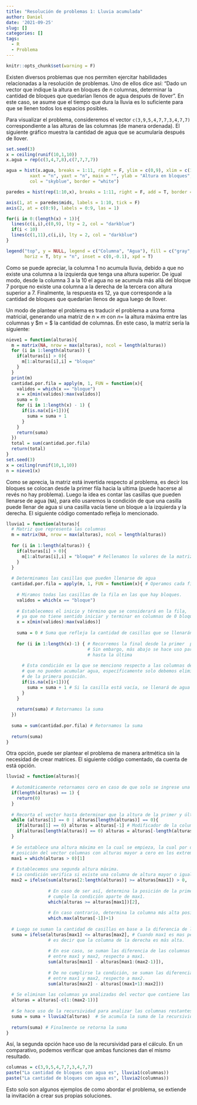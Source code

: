 ```yaml
---
title: "Resolución de problemas 1: Lluvia acumulada"
author: Daniel
date: '2021-09-25'
slug: []
categories: []
tags:
  - R
  - Problema
---
```


```r
knitr::opts_chunk$set(warning = F)
```

Existen diversos problemas que nos permiten ejercitar habilidades relacionadas a la resolución de problemas. Uno de ellos dice así: "Dado un vector que indique la altura en bloques de $n$ columnas, determinar la cantidad de bloques que quedarían llenos de agua después de llover". En este caso, se asume que el tiempo que dura la lluvia es lo suficiente para que se llenen todos los espacios posibles.

Para visualizar el problema, consideremos el vector `c(3,9,5,4,7,7,3,4,7,7)` correspondiente a las alturas de las columnas (de manera ordenada). El siguiente gráfico muestra la cantidad de agua que se acumularía después de llover.

```r
set.seed(3)
x = ceiling(runif(10,1,10))
x.agua = rep(c(3,4,7,8),c(7,7,7,7))

agua = hist(x.agua, breaks = 1:11, right = F, ylim = c(0,9), xlim = c(1,11),
         xaxt = "n", yaxt = "n", main = "", ylab = "Altura en bloques", xlab = "Columnas",
         col = "skyblue", border = "white")

paredes = hist(rep(1:10,x), breaks = 1:11, right = F, add = T, border = "white")

axis(1, at = paredes$mids, labels = 1:10, tick = F)
axis(2, at = c(0:9), labels = 0:9, las = 1)

for(i in 0:(length(x) + 1)){
  lines(c(i,i),c(0,9), lty = 2, col = "darkblue")
  if(i < 10)
  lines(c(1,11),c(i,i), lty = 2, col = "darkblue")
}

legend("top", y = NULL, legend = c("Columna", "Agua"), fill = c("gray", "skyblue"),
       horiz = T, bty = "n", inset = c(0,-0.1), xpd = T)
```


Como se puede apreciar, la columna 1 no acumula lluvia, debido a que no existe una columna a la izquierda que tenga una altura superior. De igual modo, desde la columna 3 a la 10 el agua no se acumula más allá del bloque 7 porque no existe una columna a la derecha de la tercera con altura superior a 7. Finalmente, la respuesta es 12, ya que corresponde a la cantidad de bloques que quedarían llenos de agua luego de llover.

Un modo de plantear el problema es traducir el problema a una forma matricial, generando una matriz de $n \times m$ con $n =$ la altura máxima entre las columnas y $m = $ la cantidad de columnas. En este caso, la matriz sería la siguiente:

```r
nieve1 = function(alturas){
  m = matrix(NA, nrow = max(alturas), ncol = length(alturas))
  for (i in 1:length(alturas)) {
    if(alturas[i] > 0){
      m[1:alturas[i],i] = "bloque" 
    }
  }
  print(m)
  cantidad.por.fila = apply(m, 1, FUN = function(x){
    validos = which(x == "bloque")
    x = x[min(validos):max(validos)]
    suma = 0
    for (i in 1:length(x) - 1) {
      if(is.na(x[i+1])){
        suma = suma + 1
      }
    }
    return(suma)
  })
  total = sum(cantidad.por.fila)
  return(total)
}
set.seed(3)
x = ceiling(runif(10,1,10))
n = nieve1(x)
```

Como se aprecia, la matriz está invertida respecto al problema, es decir los bloques se colocan desde la primer fila hacia la ultima (puede hacerse al revés no hay problema). Luego la idea es contar las casillas que pueden llenarse de agua (`NA`), para ello usaremos la condición de que una casilla puede llenar de agua si una casilla vacía tiene un bloque a la izquierda y la derecha. El siguiente código comentado refleja lo mencionado.


```r
lluvia1 = function(alturas){
  # Matriz que representa las columnas
  m = matrix(NA, nrow = max(alturas), ncol = length(alturas))
  
  for (i in 1:length(alturas)) {
    if(alturas[i] > 0){
      m[1:alturas[i],i] = "bloque" # Rellenamos lo valores de la matriz
    }
  }
  
  # Determinamos las casillas que pueden llenarse de agua
  cantidad.por.fila = apply(m, 1, FUN = function(x){ # Operamos cada fila de la matriz
    
    # Miramos todas las casillas de la fila en las que hay bloques.
    validos = which(x == "bloque")
    
    # Establecemos el inicio y término que se considerará en la fila,
    # ya que no tiene sentido iniciar y terminar en columnas de 0 bloques.
    x = x[min(validos):max(validos)]
    
    suma = 0 # Suma que refleja la cantidad de casillas que se llenarán de agua.
    
    for (i in 1:length(x)-1) { # Recorremos la final desde la primer  posición hasta la penúltima.
                               # Sin embargo, más abajo se hace uso para evaluar desde segunda la posición
                               # hasta la última
      
      # Esta condición es la que se menciono respecto a las columnas de los extremos,
      # que no pueden acumular agua, específicamente solo debemos eliminar la columna
      # de la primera posición.
      if(is.na(x[i+1])){
        suma = suma + 1 # Si la casilla está vacía, se llenará de agua
      }
    }
    
    return(suma) # Retornamos la suma
  })
  
  suma = sum(cantidad.por.fila) # Retornamos la suma
  
  return(suma)
}
```

Otra opción, puede ser plantear el problema de manera aritmética sin la necesidad de crear matrices. El siguiente código comentado, da cuenta de está opción.

```r
lluvia2 = function(alturas){
  
  # Automáticamente retornamos cero en caso de que solo se ingrese una columna.
  if(length(alturas) == 1) {
    return(0)
  }
  
  # Recorta el vector hasta determinar que la altura de la primer y última columna son distinta de cero.
  while (alturas[1] == 0 | alturas[length(alturas)] == 0){
    if(alturas[1] == 0) alturas = alturas[-1] # Modificador de la columna izquierda.
    if(alturas[length(alturas)] == 0) alturas = alturas[-length(alturas)] # Modificador de la columna derecha.
  }
  
  # Se establece una altura máxima en la cual se empieza, la cual por defecto corresponde a la primera 
  # posición del vector columnas con alturas mayor a cero en los extremos.
  max1 = which(alturas > 0)[1]
  
  # Establecemos una segunda altura máxima.
  # La condición verifica si existe una columna de altura mayor o igual a la de max1
  max2 = ifelse(sum(alturas[2:length(alturas)] >= alturas[max1]) > 0,
                
                # En caso de ser así, determina la posición de la primera columna que
                # cumple la condición aparte de max1.
                which(alturas >= alturas[max1])[2],
                
                # En caso contrario, determina la columna más alta posible entre las restantes.
                which.max(alturas[-1])+1)
  
  # Luego se suman la cantidad de casillas en base a la diferencia de las alturas.
  suma = ifelse(alturas[max1] <= alturas[max2], # Cuando max1 es mas pequeña que max2,
                # es decir que la columna de la derecha es más alta.
                
                # En ese caso, se suman las diferencia de las columnas que se encuentran
                # entre max1 y max2, respecto a max1.
                sum(alturas[max1] - alturas[max1:(max2-1)]),
                
                # De no cumplirse la condición, se suman las diferencia de las columnas que se encuentran
                # entre max1 y max2, respecto a max2.
                sum(alturas[max2] - alturas[(max1+1):max2]))
  
  # Se eliminan las columnas ya analizadas del vector que contiene las alturas, a excepción de max2.
  alturas = alturas[-c(1:(max2-1))]
  
  # Se hace uso de la recursividad para analizar las columnas restantes.
  suma = suma + lluvia2(alturas)  # Se acumula la suma de la recursividad.
  
  return(suma) # Finalmente se retorna la suma
}
```

Así, la segunda opción hace uso de la recursividad para el cálculo. En un comparativo, podemos verificar que ambas funciones dan el mismo resultado.

```r
columnas = c(3,9,5,4,7,7,3,4,7,7)
paste("La cantidad de bloques con agua es", lluvia1(columnas))
paste("La cantidad de bloques con agua es", lluvia2(columnas))
```

Esto solo son algunos ejemplos de como abordar el problema, se extiende la invitación a crear sus propias soluciones.
